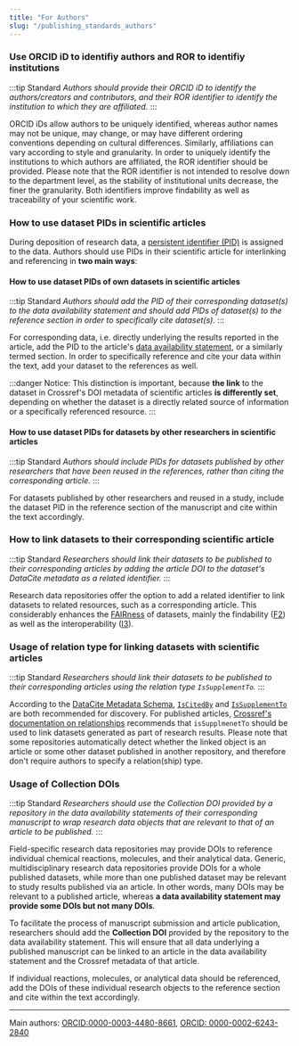 ```yaml
---
title: "For Authors"
slug: "/publishing_standards_authors"
---
```


### Use ORCID iD to identifiy authors and ROR to identifiy institutions

:::tip Standard
_Authors should provide their ORCID iD to identify the authors/creators and contributors, and their ROR identifier to identify the institution to which they are affiliated._
:::

ORCID iDs allow authors to be uniquely identified, whereas author names may not be unique, may change, or may have different ordering conventions depending on cultural differences. Similarly, affiliations can vary according to style and granularity. In order to uniquely identify the institutions to which authors are affiliated, the ROR identifier should be provided. Please note that the ROR identifier is not intended to resolve down to the department level, as the stability of institutional units decrease, the finer the granularity. Both identifiers improve findability as well as traceability of your scientific work.

### How to use dataset PIDs in scientific articles

During deposition of research data, a [persistent identifier (PID)](/docs/pid) is assigned to the data. Authors should use PIDs in their scientific article for interlinking and referencing in **two main ways**:

#### How to use dataset PIDs of own datasets in scientific articles

:::tip Standard
_Authors should add the PID of their corresponding dataset(s) to the data availability statement and should add PIDs of dataset(s) to the reference section in order to specifically cite dataset(s)._
:::

For corresponding data, i.e. directly underlying the results reported in the article, add the PID to the article's [data availability statement](/docs/data_availability_statement), or a similarly termed section. In order to specifically reference and cite your data within the text, add your dataset to the references as well.

:::danger Notice:
This distinction is important, because **the link** to the dataset in Crossref's DOI metadata of scientific articles **is differently set**, depending on whether the dataset is a directly related source of information or a specifically referenced resource.
:::

#### How to use dataset PIDs for datasets by other researchers in scientific articles

:::tip Standard
_Authors should include PIDs for datasets published by other researchers that have been reused in the references, rather than citing the corresponding article._
:::

For datasets published by other researchers and reused in a study, include the dataset PID in the reference section of the manuscript and cite within the text accordingly.

### How to link datasets to their corresponding scientific article

:::tip Standard
_Researchers should link their datasets to be published to their corresponding articles by adding the article DOI to the dataset's DataCite metadata as a related identifier._
:::

Research data repositories offer the option to add a related identifier to link datasets to related resources, such as a corresponding article. This considerably enhances the [FAIRness](/docs/fair/) of datasets, mainly the findability ([F2](/docs/fair/#f2-data-are-described-with-rich-metadata-defined-by-r1-below)) as well as the interoperability ([I3](/docs/fair/#i3-metadata-include-qualified-references-to-other-metadata)).

### Usage of relation type for linking datasets with scientific articles

:::tip Standard
_Researchers should link their datasets to be published to their corresponding articles using the relation type `IsSupplementTo`._
:::

According to the [DataCite Metadata Schema](https://datacite-metadata-schema.readthedocs.io/en/4.5/appendices/appendix-1/relationType/), [`IsCitedBy`](https://datacite-metadata-schema.readthedocs.io/en/4.5/appendices/appendix-1/relationType/#iscitedby) and [`IsSupplementTo`](https://datacite-metadata-schema.readthedocs.io/en/4.5/appendices/appendix-1/relationType/#issupplementto) are both recommended for discovery. For published articles, [Crossref's documentation on relationships](https://www.crossref.org/documentation/schema-library/markup-guide-metadata-segments/relationships/) recommends that `isSupplmenetTo` should be used to link datasets generated as part of research results. Please note that some repositories automatically detect whether the linked object is an article or some other dataset published in another repository, and therefore don't require authors to specify a relation(ship) type.

### Usage of Collection DOIs

:::tip Standard
_Researchers should use the Collection DOI provided by a repository in the data availability statements of their corresponding manuscript to wrap research data objects that are relevant to that of an article to be published._
:::

Field-specific research data repositories may provide DOIs to reference individual chemical reactions, molecules, and their analytical data. Generic, multidisciplinary research data repositories provide DOIs for a whole published datasets, while more than one published dataset may be relevant to study results published via an article. In other words, many DOIs may be relevant to a published article, whereas **a data availability statement may provide some DOIs but not many DOIs**.

To facilitate the process of manuscript submission and article publication, researchers should add the **Collection DOI** provided by the repository to the data availability statement. This will ensure that all data underlying a published manuscript can be linked to an article in the data availability statement and the Crossref metadata of that article.

If individual reactions, molecules, or analytical data should be referenced, add the DOIs of these individual research objects to the reference section and cite within the text accordingly.

---

Main authors: [ORCID:0000-0003-4480-8661](https://orcid.org/0000-0003-4480-8661), [ORCID: 0000-0002-6243-2840](https://orcid.org/0000-0002-6243-2840)
